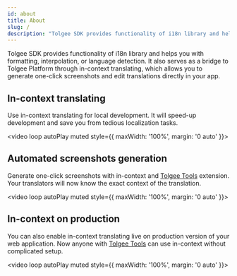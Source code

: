 ```yaml
---
id: about
title: About
slug: /
description: "Tolgee SDK provides functionality of i18n library and helps you with formatting, interpolation, or language detection. "
---
```


Tolgee SDK provides functionality of i18n library and helps you with formatting, interpolation, or language detection.
It also serves as a bridge to Tolgee Platform through in-context translating, which allows you to generate one-click screenshots and edit translations directly in your app.

## In-context translating

Use in-context translating for local development. It will speed-up development and save you from tedious localization tasks.

<video loop autoPlay muted style={{ maxWidth: '100%', margin: '0 auto' }}>
  <source src="/in-context-development.mov"></source>
</video>

## Automated screenshots generation

Generate one-click screenshots with in-context and [Tolgee Tools](https://chrome.google.com/webstore/detail/tolgee-tools/hacnbapajkkfohnonhbmegojnddagfnj) extension. Your translators will now know the exact context of the translation.

<video loop autoPlay muted style={{ maxWidth: '100%', margin: '0 auto' }}>
  <source src="/generate_screenshots.mov"></source>
</video>

## In-context on production

You can also enable in-context translating live on production version of your web application. Now anyone with [Tolgee Tools](https://chrome.google.com/webstore/detail/tolgee-tools/hacnbapajkkfohnonhbmegojnddagfnj) can use in-context without complicated setup.

<video loop autoPlay muted style={{ maxWidth: '100%', margin: '0 auto' }}>
  <source src="/in-context-production.mov"></source>
</video>

